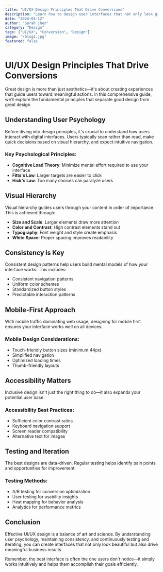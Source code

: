 ```yaml
---
title: "UI/UX Design Principles That Drive Conversions"
description: "Learn how to design user interfaces that not only look great but also convert visitors into customers."
date: "2024-01-12"
author: "Sarah Chen"
category: "Design"
tags: ["UI/UX", "Conversion", "Design"]
image: "/blog1.jpg"
featured: false
---
```


# UI/UX Design Principles That Drive Conversions

Great design is more than just aesthetics—it's about creating experiences that guide users toward meaningful actions. In this comprehensive guide, we'll explore the fundamental principles that separate good design from great design.

## Understanding User Psychology

Before diving into design principles, it's crucial to understand how users interact with digital interfaces. Users typically scan rather than read, make quick decisions based on visual hierarchy, and expect intuitive navigation.

### Key Psychological Principles:
- **Cognitive Load Theory**: Minimize mental effort required to use your interface
- **Fitts's Law**: Larger targets are easier to click
- **Hick's Law**: Too many choices can paralyze users

## Visual Hierarchy

Visual hierarchy guides users through your content in order of importance. This is achieved through:

- **Size and Scale**: Larger elements draw more attention
- **Color and Contrast**: High contrast elements stand out
- **Typography**: Font weight and style create emphasis
- **White Space**: Proper spacing improves readability

## Consistency is Key

Consistent design patterns help users build mental models of how your interface works. This includes:

- Consistent navigation patterns
- Uniform color schemes
- Standardized button styles
- Predictable interaction patterns

## Mobile-First Approach

With mobile traffic dominating web usage, designing for mobile first ensures your interface works well on all devices.

### Mobile Design Considerations:
- Touch-friendly button sizes (minimum 44px)
- Simplified navigation
- Optimized loading times
- Thumb-friendly layouts

## Accessibility Matters

Inclusive design isn't just the right thing to do—it also expands your potential user base.

### Accessibility Best Practices:
- Sufficient color contrast ratios
- Keyboard navigation support
- Screen reader compatibility
- Alternative text for images

## Testing and Iteration

The best designs are data-driven. Regular testing helps identify pain points and opportunities for improvement.

### Testing Methods:
- A/B testing for conversion optimization
- User testing for usability insights
- Heat mapping for behavior analysis
- Analytics for performance metrics

## Conclusion

Effective UI/UX design is a balance of art and science. By understanding user psychology, maintaining consistency, and continuously testing and iterating, you can create interfaces that not only look beautiful but also drive meaningful business results.

Remember, the best interface is often the one users don't notice—it simply works intuitively and helps them accomplish their goals efficiently.